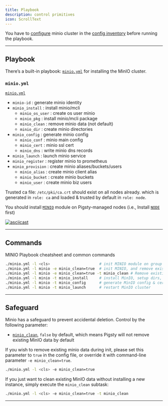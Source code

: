 ```yaml
---
title: Playbook
description: control primitives
icon: ScrollText
---
```


You have to [configure](/docs/minio/config/) minio cluster in the [config inventory](/docs/config/inventory) before running the playbook.

------

## Playbook

There’s a built-in playbook: [`minio.yml`](/docs/minio/playbook/#minioyml) for installing the MinIO cluster.

### `minio.yml`

[`minio.yml`](https://github.com/pgsty/pigsty/blob/main/minio.yml)

- `minio-id` : generate minio identity
- `minio_install` : install minio/mcli
    - `minio_os_user` : create os user minio
    - `minio_pkg` : install minio/mcli package
    - `minio_clean` : remove minio data (not default)
    - `minio_dir` : create minio directories
- `minio_config` : generate minio config
    - `minio_conf` : minio main config
    - `minio_cert` : minio ssl cert
    - `minio_dns` : write minio dns records
- `minio_launch` : launch minio service
- `minio_register` : register minio to prometheus
- `minio_provision` : create minio aliases/buckets/users
    - `minio_alias` : create minio client alias
    - `minio_bucket` : create minio buckets
    - `minio_user` : create minio biz users



Trusted ca file: `/etc/pki/ca.crt` should exist on all nodes already. which is generated in `role: ca` and loaded & trusted by default in `role: node`.

You should install [`MINIO`](/docs/minio/) module on Pigsty-managed nodes (i.e., Install [`NODE`](/docs/node/) first)

[![asciicast](/img/asciinema/minio.svg)](https://asciinema.org/a/566415)

------

## Commands

MINIO Playbook cheatsheet and common commands

```bash
./minio.yml -l <cls>                      # init MINIO module on group <cls>
./minio.yml -l minio -e minio_clean=true  # init MINIO, and remove existing MinIO & Data (DANGEROUS!)
./minio.yml -l minio -e minio_clean=true -t minio_clean # Remove existing MinIO & Data (DANGEROUS!)
./minio.yml -l minio -t minio_install     # install MinIO, setup dirs, without configure & launch
./minio.yml -l minio -t minio_config      # generate MinIO config & certs
./minio.yml -l minio -t minio_launch      # restart MinIO cluster
```

------

## Safeguard

Minio has a safeguard to prevent accidental deletion. Control by the following parameter:

- [`minio_clean`](/docs/minio/param#minio_clean), `false` by default, which means Pigsty will not remove existing MinIO data by default

If you wish to remove existing minio data during init, please set this parameter to `true` in the config file, or override it with command-line parameter `-e minio_clean=true`.

```bash
./minio.yml -l <cls> -e minio_clean=true
```

If you just want to clean existing MinIO data without installing a new instance, simply execute the `minio_clean` subtask:

```bash
./minio.yml -l <cls> -e minio_clean=true -t minio_clean
```

------